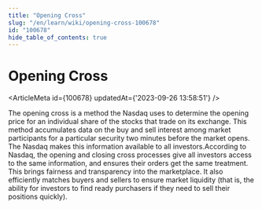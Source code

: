 ```yaml
---
title: "Opening Cross"
slug: "/en/learn/wiki/opening-cross-100678"
id: "100678"
hide_table_of_contents: true
---
```



# Opening Cross

<ArticleMeta id={100678} updatedAt={'2023-09-26 13:58:51'} />
<div className='border-solid border-b border-t-0 my-4 border-[var(--ifm-color-gray-300)]' />

The opening cross is a method the Nasdaq uses to determine the opening price for an individual share of the stocks that trade on its exchange. This method accumulates data on the buy and sell interest among market participants for a particular security two minutes before the market opens. The Nasdaq makes this information available to all investors.According to Nasdaq, the opening and closing cross processes give all investors access to the same information, and ensures their orders get the same treatment. This brings fairness and transparency into the marketplace. It also efficiently matches buyers and sellers to ensure market liquidity (that is, the ability for investors to find ready purchasers if they need to sell their positions quickly).
